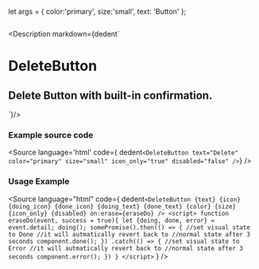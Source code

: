 let args = {
  color:'primary',
  size:'small',
  text: 'Button'
};

<Meta title="Buttons/DeleteButton" component={DeleteButton} />


<div class="columns" >
  <div class="column is-4" ></div>
  <div class="column" >
    <Story id="buttons-delete-button--delete-button" name="DeleteButton" {...args} />
  </div>
</div>

<ArgsTable of={DeleteButton} />

<Description markdown={dedent`
# DeleteButton
## Delete Button with built-in confirmation.
`}/>

### Example source code
<Source
  language='html'
  code={ dedent`<DeleteButton text="Delete" color="primary" size="small" icon_only="true" disabled="false" />`}
/>

### Usage Example
<Source
  language="html"
  code={
    dedent`<DeleteButton
          {text}
          {icon}
          {doing_icon}
          {done_icon}
          {doing_text}
          {done_text}
          {color}
          {size}
          {icon_only}
          {disabled}
          on:erase={eraseDo}
        />
    <script>
      function eraseDo(event, success = true){
        let {doing, done, error} = event.detail;
        doing();
        somePromise().then(() => {
          //set visual state to Done
          //it will autmatically revert back to
          //normal state after 3 seconds
          component.done();
        })
        .catch(() => {
          //set visual state to Error
          //it will autmatically revert back to
          //normal state after 3 seconds
          component.error();
        })
      }
    </script>`
  }
/>



